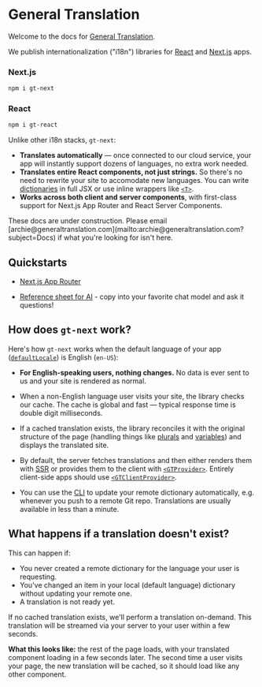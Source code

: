 
# General Translation

Welcome to the docs for [General Translation](https://www.generaltranslation.com).

We publish internationalization ("i18n") libraries for [React](https://react.dev) and [Next.js](https://nextjs.org) apps.

### Next.js 

```bash copy
npm i gt-next
```

### React

```bash copy
npm i gt-react
```

Unlike other i18n stacks, `gt-next`:

- **Translates automatically** — once connected to our cloud service, your app will instantly support dozens of languages, no extra work needed.
- **Translates entire React components, not just strings.** So there's no need to rewrite your site to accomodate new languages. You can write [dictionaries](/config/dictionaries) in full JSX or use inline wrappers like [`<T>`](/inline).
- **Works across both client and server components**, with first-class support for Next.js App Router and React Server Components.

<Callout>
    These docs are under construction. Please email [archie@generaltranslation.com](mailto:archie@generaltranslation.com?subject=Docs) if what you're looking for isn't here.
</Callout>

## Quickstarts

- [Next.js App Router](/quickstarts/next)

- [Reference sheet for AI](/ai-reference) - copy into your favorite chat model and ask it questions!

## How does `gt-next` work?

Here's how `gt-next` works when the default language of your app ([`defaultLocale`](/config#defaultlocale))  is English (`en-US`):

- **For English-speaking users, nothing changes.** No data is ever sent to us and your site is rendered as normal.

- When a non-English language user visits your site, the library checks our cache. The cache is global and fast — typical response time is double digit milliseconds.

- If a cached translation exists, the library reconciles it with the original structure of the page (handling things like [plurals](/essentials#plurals) and [variables](/essentials#variables)) and displays the translated site.

- By default, the server fetches translations and then either renders them with [SSR](https://nextjs.org/docs/app/building-your-application/rendering#rendering-environments) or provides them to the client with [`<GTProvider>`](/essentials/providers/gt-provider). Entirely client-side apps should use [`<GTClientProvider>`](/essentials/providers/gt-client-provider).

- You can use the [CLI](/essentials/cli) to update your remote dictionary automatically, e.g. whenever you push to a remote Git repo. Translations are usually available in less than a minute.

## What happens if a translation doesn't exist?

This can happen if:
- You never created a remote dictionary for the language your user is requesting.
- You've changed an item in your local (default language) dictionary without updating your remote one.
- A translation is not ready yet.

If no cached translation exists, we'll perform a translation on-demand. This translation will be streamed via your server to your user within a few seconds.

**What this looks like:** the rest of the page loads, with your translated component loading in a few seconds later. The second time a user visits your page, the new translation will be cached, so it should load like any other component.